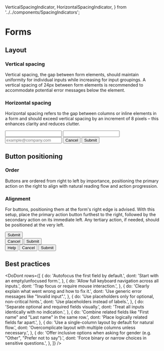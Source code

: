   VerticalSpacingIndicator,
  HorizontalSpacingIndicator,
} from '../../components/SpacingIndicators';

<Meta title="Patterns/Forms" />

# Forms

## Layout

### Vertical spacing

Vertical spacing, the gap between form elements, should maintain uniformity for individual inputs while increasing for input groupings. A vertical spacing of 24px between form elements is recommended to accommodate potential error messages below the element.

### Horizontal spacing

Horizontal spacing refers to the gap between columns or inline elements in a form and should exceed vertical spacing by an increment of 8 pixels – this enhances clarity and reduces clutter.

<Unstyled>
  <ThemeProvider>
    <div
      style={{
        padding: 24,
        border: '1px solid #d9d9d9',
        borderRadius: 4,
        maxWidth: 600,
        marginBottom: 32,
        background: '#fff',
      }}
    >
      <Form layout="vertical">
        <div style={{ display: 'flex', alignItems: 'stretch' }}>
          <Form.Item label="First name" style={{ flex: 1, marginBottom: 0 }}>
            <Input />
          </Form.Item>
          <HorizontalSpacingIndicator width={32} />
          <Form.Item label="Last name" style={{ flex: 1, marginBottom: 0 }}>
            <Input />
          </Form.Item>
        </div>
        <VerticalSpacingIndicator height={24} label="24px" />
        <Form.Item label="Email address" required style={{ marginBottom: 0 }}>
          <Input placeholder="example@company.com" />
        </Form.Item>
        <VerticalSpacingIndicator height={24} label="24px" />
        <Form.Item label="Additional information" style={{ marginBottom: 0 }}>
          <Input.TextArea
            placeholder="Any specific details you'd like us to know?"
            rows={4}
          />
        </Form.Item>
        <VerticalSpacingIndicator height={24} label="24px" />
        <Space style={{ justifyContent: 'flex-end', width: '100%' }}>
          <Button>Cancel</Button>
          <Button type="primary">Submit</Button>
        </Space>
      </Form>
    </div>
  </ThemeProvider>
</Unstyled>

## Button positioning

### Order

Buttons are ordered from right to left by importance, positioning the primary action on the right to align with natural reading flow and action progression.

### Alignment

For buttons, positioning them at the form's right edge is advised. With this setup, place the primary action button furthest to the right, followed by the secondary action on its immediate left. Any tertiary action, if needed, should be positioned at the very left.

<Unstyled>
  <ThemeProvider>
    <div
      style={{
        display: 'flex',
        flexDirection: 'column',
        gap: 24,
        maxWidth: 600,
      }}
    >
      <div
        style={{
          border: '1px solid #d9d9d9',
          padding: 24,
          borderRadius: 4,
          background: '#fff',
        }}
      >
        <Space style={{ justifyContent: 'flex-end', width: '100%' }}>
          <Button type="primary">Submit</Button>
        </Space>
      </div>
      <div
        style={{
          border: '1px solid #d9d9d9',
          padding: 24,
          borderRadius: 4,
          background: '#fff',
        }}
      >
        <Space style={{ justifyContent: 'flex-end', width: '100%' }}>
          <Button type="text">Cancel</Button>
          <Button type="primary">Submit</Button>
        </Space>
      </div>
      <div
        style={{
          border: '1px solid #d9d9d9',
          padding: 24,
          borderRadius: 4,
          background: '#fff',
        }}
      >
        <Space style={{ width: '100%', justifyContent: 'space-between' }}>
          <Button type="default">Help</Button>
          <Space>
            <Button type="text">Cancel</Button>
            <Button type="primary">Submit</Button>
          </Space>
        </Space>
      </div>
    </div>
  </ThemeProvider>
</Unstyled>

## Best practices

<DoDont
  rows={[
    {
      do: 'Autofocus the first field by default.',
      dont: 'Start with an empty/unfocused form.',
    },
    {
      do: 'Allow full keyboard navigation across all inputs.',
      dont: 'Trap focus or require mouse interaction.',
    },
    {
      do: 'Clearly explain what went wrong and how to fix it.',
      dont: 'Use generic error messages like "Invalid input".',
    },
    {
      do: 'Use placeholders only for optional, non-critical hints.',
      dont: 'Use placeholders instead of labels.',
    },
    {
      do: 'Separate optional and required fields visually.',
      dont: 'Treat all inputs identically with no indication.',
    },
    {
      do: 'Combine related fields like "First name" and "Last name" in the same row.',
      dont: 'Place logically related fields far apart.',
    },
    {
      do: 'Use a single-column layout by default for natural flow.',
      dont: 'Overcomplicate layout with multiple columns unless necessary.',
    },
    {
      do: 'Offer inclusive options when asking for gender (e.g. "Other", "Prefer not to say").',
      dont: 'Force binary or narrow choices in sensitive questions.',
    },
  ]}
/>
